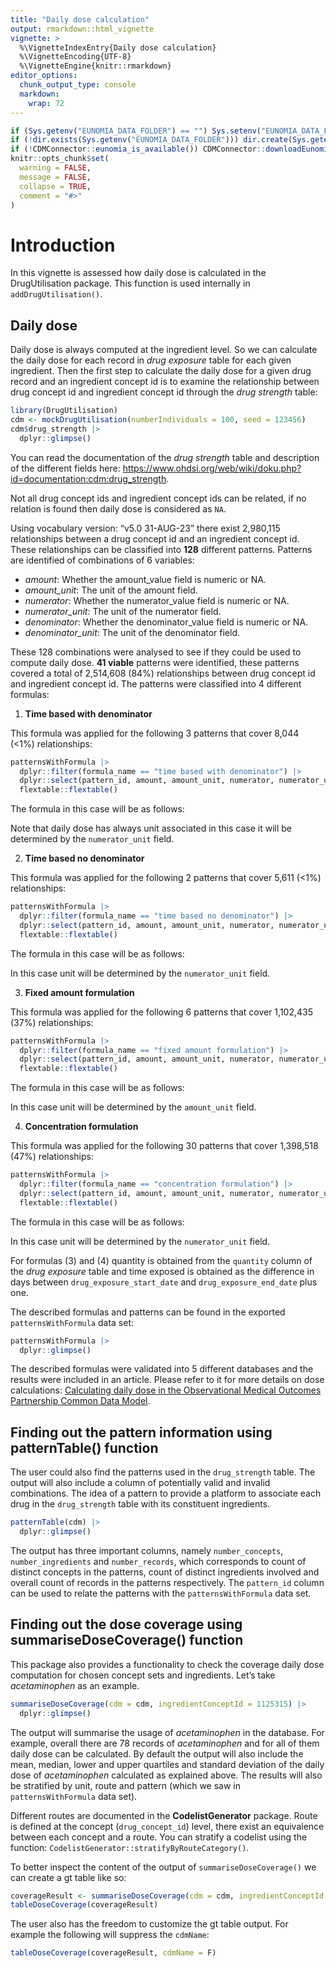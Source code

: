 ```yaml
---
title: "Daily dose calculation"
output: rmarkdown::html_vignette
vignette: >
  %\VignetteIndexEntry{Daily dose calculation}
  %\VignetteEncoding{UTF-8}
  %\VignetteEngine{knitr::rmarkdown}
editor_options: 
  chunk_output_type: console
  markdown: 
    wrap: 72
---
```


```r
if (Sys.getenv("EUNOMIA_DATA_FOLDER") == "") Sys.setenv("EUNOMIA_DATA_FOLDER" = tempdir())
if (!dir.exists(Sys.getenv("EUNOMIA_DATA_FOLDER"))) dir.create(Sys.getenv("EUNOMIA_DATA_FOLDER"))
if (!CDMConnector::eunomia_is_available()) CDMConnector::downloadEunomiaData()
knitr::opts_chunk$set(
  warning = FALSE,
  message = FALSE,
  collapse = TRUE,
  comment = "#>"
)
```

# Introduction

In this vignette is assessed how daily dose is calculated in the DrugUtilisation package. This function is used internally in `addDrugUtilisation()`.

## Daily dose

Daily dose is always computed at the ingredient level. So we can calculate the daily dose for each record in *drug exposure* table for each given ingredient. Then the first step to calculate the daily dose for a given drug record and an ingredient concept id is to examine the relationship between drug concept id and ingredient concept id through the *drug strength* table:

```r
library(DrugUtilisation)
cdm <- mockDrugUtilisation(numberIndividuals = 100, seed = 123456)
cdm$drug_strength |>
  dplyr::glimpse()
```

You can read the documentation of the *drug strength* table and description of the different fields here: <https://www.ohdsi.org/web/wiki/doku.php?id=documentation:cdm:drug_strength>.

Not all drug concept ids and ingredient concept ids can be related, if no relation is found then daily dose is considered as `NA`.

Using vocabulary version: "v5.0 31-AUG-23" there exist 2,980,115 relationships between a drug concept id and an ingredient concept id. These relationships can be classified into **128** different patterns. Patterns are identified of combinations of 6 variables:

- *amount*: Whether the amount_value field is numeric or NA.
- *amount_unit*: The unit of the amount field.
- *numerator*: Whether the numerator_value field is numeric or NA.
- *numerator_unit*: The unit of the numerator field.
- *denominator*: Whether the denominator_value field is numeric or NA.
- *denominator_unit*: The unit of the denominator field.

These 128 combinations were analysed to see if they could be used to compute daily dose. **41 viable** patterns were identified, these patterns covered a total of 2,514,608 (84%) relationships between drug concept id and ingredient concept id. The patterns were classified into 4 different formulas:

1. **Time based with denominator**

This formula was applied for the following 3 patterns that cover 8,044 (<1%) relationships:

```r
patternsWithFormula |>
  dplyr::filter(formula_name == "time based with denominator") |>
  dplyr::select(pattern_id, amount, amount_unit, numerator, numerator_unit, denominator, denominator_unit) |>
  flextable::flextable()
```

The formula in this case will be as follows:

\begin{equation}
if (denominator > 24) \rightarrow \textrm{daily dose} = 24 \cdot \frac{numerator}{denominator} \\
if (denominator \leq 24) \rightarrow \textrm{daily dose} = numerator
\end{equation}

Note that daily dose has always unit associated in this case it will be determined by the `numerator_unit` field.

2. **Time based no denominator**

This formula was applied for the following 2 patterns that cover 5,611 (<1%) relationships:

```r
patternsWithFormula |>
  dplyr::filter(formula_name == "time based no denominator") |>
  dplyr::select(pattern_id, amount, amount_unit, numerator, numerator_unit, denominator, denominator_unit) |>
  flextable::flextable()
```

The formula in this case will be as follows:

\begin{equation}
\textrm{daily dose} = 24 \cdot numerator
\end{equation}

In this case unit will be determined by the `numerator_unit` field.

3. **Fixed amount formulation**

This formula was applied for the following 6 patterns that cover 1,102,435 (37%) relationships:

```r
patternsWithFormula |>
  dplyr::filter(formula_name == "fixed amount formulation") |>
  dplyr::select(pattern_id, amount, amount_unit, numerator, numerator_unit, denominator, denominator_unit) |>
  flextable::flextable()
```

The formula in this case will be as follows:

\begin{equation}
\textrm{daily dose} = \frac{quantity \cdot amount}{days\: exposed}
\end{equation}

In this case unit will be determined by the `amount_unit` field.

4. **Concentration formulation**

This formula was applied for the following 30 patterns that cover 1,398,518 (47%) relationships:

```r
patternsWithFormula |>
  dplyr::filter(formula_name == "concentration formulation") |>
  dplyr::select(pattern_id, amount, amount_unit, numerator, numerator_unit, denominator, denominator_unit) |>
  flextable::flextable()
```

The formula in this case will be as follows:

\begin{equation}
\textrm{daily dose} = \frac{quantity \cdot numerator}{days\: exposed}
\end{equation}

In this case unit will be determined by the `numerator_unit` field.

For formulas (3) and (4) quantity is obtained from the `quantity` column of the *drug exposure* table and time exposed is obtained as the difference in days between `drug_exposure_start_date` and `drug_exposure_end_date` plus one.

The described formulas and patterns can be found in the exported `patternsWithFormula` data set:

```r
patternsWithFormula |>
  dplyr::glimpse()
```

The described formulas were validated into 5 different databases and the results were included in an article. Please refer to it for more details on dose calculations: [Calculating daily dose in the Observational Medical Outcomes Partnership Common Data Model](https://doi.org/10.1002/pds.5809).

## Finding out the pattern information using patternTable() function

The user could also find the patterns used in the `drug_strength` table. The output will also include a column of potentially valid and invalid combinations. The idea of a pattern to provide a platform to associate each drug in the `drug_strength` table with its constituent ingredients.

```r
patternTable(cdm) |>
  dplyr::glimpse()
```

The output has three important columns, namely `number_concepts`, `number_ingredients` and `number_records`, which corresponds to count of distinct concepts in the patterns, count of distinct ingredients involved and overall count of records in the patterns respectively. The `pattern_id` column can be used to relate the patterns with the `patternsWithFormula` data set.

## Finding out the dose coverage using summariseDoseCoverage() function

This package also provides a functionality to check the coverage daily dose computation for chosen concept sets and ingredients. Let's take *acetaminophen* as an example.

```r
summariseDoseCoverage(cdm = cdm, ingredientConceptId = 1125315) |>
  dplyr::glimpse()
```

The output will summarise the usage of *acetaminophen* in the database. For example, overall there are $78$ records of *acetaminophen* and for all of them daily dose can be calculated. By default the output will also include the mean, median, lower and upper quartiles and standard deviation of the daily dose of *acetaminophen* calculated as explained above. The results will also be stratified by unit, route and pattern (which we saw in `patternsWithFormula` data set).

Different routes are documented in the **CodelistGenerator** package. Route is defined at the concept (`drug_concept_id`) level, there exist an equivalence between each concept and a route. You can stratify a codelist using the function: `CodelistGenerator::stratifyByRouteCategory()`.

To better inspect the content of the output of `summariseDoseCoverage()` we can create a gt table like so:

```r
coverageResult <- summariseDoseCoverage(cdm = cdm, ingredientConceptId = 1125315)
tableDoseCoverage(coverageResult)
```

The user also has the freedom to customize the gt table output. For example the following will suppress the `cdmName`:

```r
tableDoseCoverage(coverageResult, cdmName = F)
```
